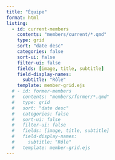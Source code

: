 ```yaml
---
title: "Équipe"
format: html
listing:
  - id: current-members
    contents: "members/current/*.qmd"
    type: grid
    sort: "date desc"
    categories: false
    sort-ui: false
    filter-ui: false
    fields: [image, title, subtitle]
    field-display-names: 
      subtitle: "Rôle"
    template: member-grid.ejs
  # - id: former-members
  #   contents: "members/former/*.qmd"
  #   type: grid
  #   sort: "date desc"
  #   categories: false
  #   sort-ui: false
  #   filter-ui: false
  #   fields: [image, title, subtitle]
  #   field-display-names:
  #     subtitle: "Rôle"
  #   template: member-grid.ejs
---
```


:::: {.member-grid}
::: {#current-members}
:::
::::

<!-- ## Anciens Membres -->
<!---->
<!-- :::: {.member-grid} -->
<!-- ::: {#former-members} -->
<!-- ::: -->
<!-- :::: -->
